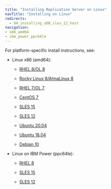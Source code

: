 ```yaml
---
title: "Installing Replication Server on Linux"
navTitle: "Installing on Linux"
redirects:
  - 04_installing_xDB_sles_12_host
navigation:
- x86_amd64
- ibm_power_ppc64le
---
```


<div id="installing_rpm_package" class="registered_link"></div>

For platform-specific install instructions, see:

- Linux x86 (amd64):

  - [RHEL 8/OL 8](x86_amd64/eprs_rhel8_x86)

  - [Rocky Linux 8/AlmaLinux 8](x86_amd64/eprs_other_linux8_x86)
  - [RHEL 7/OL 7](x86_amd64/eprs_rhel7_x86)
  - [CentOS 7](x86_amd64/eprs_centos7_x86)
  - [SLES 15](x86_amd64/eprs_sles15_x86)
  - [SLES 12](x86_amd64/eprs_sles12_x86)
  - [Ubuntu 20.04](x86_amd64/eprs_ubuntu20_x86)
  - [Ubuntu 18.04](x86_amd64/eprs_ubuntu18_x86)
  - [Debian 10](x86_amd64/eprs_deb10_x86)

- Linux on IBM Power (ppc64le):

  - [RHEL 8](ibm_power_ppc64le/eprs_rhel8_ppcle)
  
  - [SLES 15](ibm_power_ppc64le/eprs_sles15_ppcle)
  - [SLES 12](ibm_power_ppc64le/eprs_sles12_ppcle)

